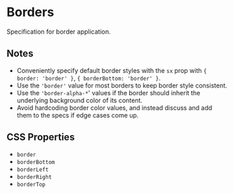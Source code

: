 


<Meta title="Specs/Borders" />

# Borders

Specification for border application.

<Canvas>
  <Borders />
</Canvas>

## Notes

- Conveniently specify default border styles with the `sx` prop with `{ border: 'border' }`, `{ borderBottom: 'border' }`.
- Use the `'border'` value for most borders to keep border style consistent.
- Use the `'border-alpha-*`' values if the border should inherit the underlying background color of its content.
- Avoid hardcoding border color values, and instead discuss and add them to the specs if edge cases come up.

## CSS Properties

- `border`
- `borderBottom`
- `borderLeft`
- `borderRight`
- `borderTop`
